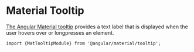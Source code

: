 
<Meta title="Components/Tooltip/Overview" />

# Material Tooltip

[The Angular Material tooltip](https://material.angular.io/components/tooltip) provides a text label that is displayed when the user hovers over or longpresses an element.

`import {MatTooltipModule} from '@angular/material/tooltip';`

```

```
